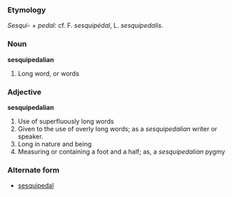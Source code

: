 ===Etymology===
''Sesqui-'' + ''pedal'': cf. F. ''sesquipédal'', L. ''sesquipedalis''.

===Noun===
'''sesquipedalian'''

#Long word, or words

===Adjective===
'''sesquipedalian'''

#Use of superfluously long words
#Given to the use of overly long words; as a ''sesquipedalian'' writer or speaker.
#Long in nature and being
#Measuring or containing a foot and a half; as, a ''sesquipedalian'' pygmy

===Alternate form===
* [[sesquipedal]]